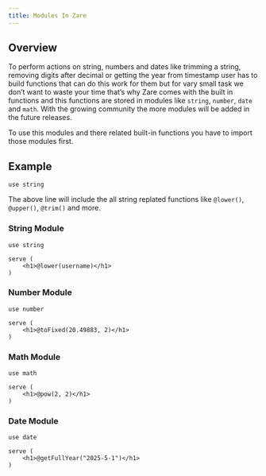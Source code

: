 ```yaml
---
title: Modules In Zare
---
```


## Overview

To perform actions on string, numbers and dates like trimming a string, removing digits after decimal or getting the year from timestamp user has to build functions that can do this work for them but for vary small task we don’t want to waste your time that’s why Zare comes with the built in functions and this functions are stored in modules like `string`, `number`, `date` and `math`. With the growing community the more modules will be added in the future releases.

To use this modules and there related built-in functions you have to import those modules first.

## Example

```zare filename="index.zare"
use string
```

The above line will include the all string replated functions like `@lower()`, `@upper()`, `@trim()` and more.

### String Module

```zare filename="string.zare"
use string

serve (
    <h1>@lower(username)</h1>
)
```

### Number Module

```zare filename="number.zare"
use number

serve (
    <h1>@toFixed(20.49883, 2)</h1>
)
```

### Math Module

```zare filename="math.zare"
use math

serve (
    <h1>@pow(2, 2)</h1>
)
```

### Date Module

```zare filename="date.zare"
use date

serve (
    <h1>@getFullYear("2025-5-1")</h1>
)
```
